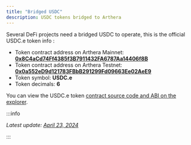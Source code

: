 ```yaml
---
title: "Bridged USDC"
description: USDC tokens bridged to Arthera
---
```


Several DeFi projects need a bridged USDC to operate, this is the official USDC.e token info :

- Token contract address on Arthera Mainnet: **[0x8C4aCd74Ff4385f3B7911432FA6787Aa14406f8B](https://explorer.arthera.net/token/0x8C4aCd74Ff4385f3B7911432FA6787Aa14406f8B?tab=contract)**
- Token contract address on Arthera Testnet: **[0x0a552eD9d121783FBbB291299Fd09663Ee02AeE9](https://explorer-test.arthera.net/token/0x0a552eD9d121783FBbB291299Fd09663Ee02AeE9)**
- Token symbol: **USDC.e**
- Token decimals: **6**

You can view the USDC.e token [contract source code and ABI on the explorer](https://explorer.arthera.net/token/0x8C4aCd74Ff4385f3B7911432FA6787Aa14406f8B?tab=contract).

:::info

_Latest update: [April 23, 2024](https://github.com/artheranet/arthera-docs/issues/103)_

:::
